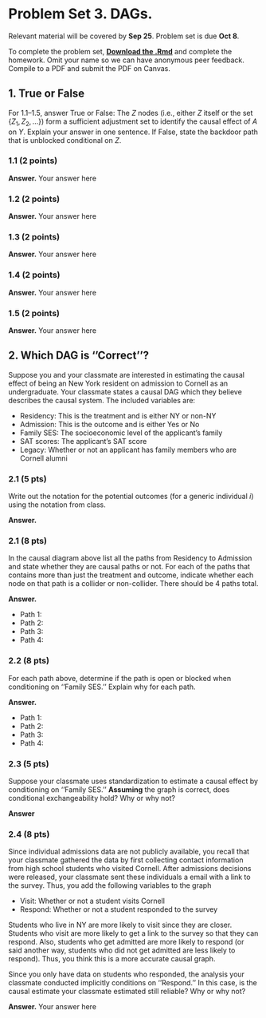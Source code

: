 # Problem Set 3. DAGs. {-}

Relevant material will be covered by **Sep 25**. Problem set is due **Oct 8**.

To complete the problem set, [**Download the .Rmd**](assets/psets/pset3_download_fa25.Rmd) and complete the homework. Omit your name so we can have anonymous peer feedback. Compile to a PDF and submit the PDF on Canvas.



## 1. True or False {-}

For 1.1--1.5, answer True or False: The $Z$ nodes (i.e., either $Z$ itself or the set $\{Z_1, Z_2, \ldots \}$) form a sufficient adjustment set to identify the causal effect of $A$ on $Y$. Explain your answer in one sentence. If False, state the backdoor path that is unblocked conditional on $Z$.


\vspace{2em}

<script type="text/tikz">
\begin{tikzpicture}
    \node[anchor = north west] at (-1.5,2) {1.1.  (4 points)};
    \node (x) at (-1,0) {$Z$};
    \node (a) at (0,0) {$A$};
    \node (y) at (1,0) {$Y$};
    \draw[->, thick] (a) -- (y);
    \draw[->, thick] (x) -- (a);
    \draw[->, thick] (x) to[bend right] (y);
    \node (u1) at (-.5,1) {$U$};
    \draw[->, thick] (u1) -- (x);
    \draw[->, thick] (u1) -- (a);
    \node at (0,-1.2) {};
\end{tikzpicture}
\begin{tikzpicture}
    \node[anchor = north west] at (-1.5,2) {1.2. (4 points)};
    \node (x) at (-1,0) {$Z$};
    \node (a) at (0,0) {$A$};
    \node (y) at (1,0) {$Y$};
    \draw[->, thick] (a) -- (y);
    \draw[->, thick] (x) -- (a);
    \draw[->, thick] (x) to[bend right] (y);
    \node (u1) at (-.5,1) {$U_2$};
    \draw[->, thick] (u1) -- (x);
    \draw[->, thick] (u1) -- (a);
    \node (u2) at (-1,-1) {$U_1$};
    \draw[->, thick] (u2) -- (x);
    \draw[->, thick] (u2) to[bend right] (y);
    \node at (0,-1.2) {};
\end{tikzpicture}
\begin{tikzpicture}
    \node[anchor = north west] at (-1.5,2) {1.3.  (4 points)};
    \node (z1) at (-1,0) {$Z_1$};
    \node (z2) at (0,1) {$Z_2$};
    \node (u) at (1,1) {$U$};
    \node (a) at (0,0) {$A$};
    \node (y) at (1,0) {$Y$};
    \draw[->, thick] (a) -- (y);
    \draw[->, thick] (z1) -- (a);
    \draw[->, thick] (z2) -- (y);
    \draw[->, thick] (z2) -- (a);
    \draw[->, thick] (u) -- (y);
    \draw[->, thick] (u) -- (z2);
    \draw[->, thick] (x) to[bend right] (y);
    \node at (0,-1.2) {};
\end{tikzpicture}
\begin{tikzpicture}
    \node[anchor = north west] at (-1.5,2) {1.4. (4 points)};
    \node (z1) at (-1,0) {$Z_1$};
    \node (z2) at (.5,-1) {$Z_2$};
    \node (a) at (0,0) {$A$};
    \node (y) at (1,0) {$Y$};
    \draw[->, thick] (a) -- (y);
    \draw[->, thick] (z1) -- (a);
    \draw[->, thick] (x) to[bend left] (y);
    \draw[->, thick] (a) -- (z2);
    \draw[->, thick] (y) -- (z2);
    \node at (0,-1.2) {};
\end{tikzpicture}
\begin{tikzpicture}
    \node[anchor = north west] at (-1.5,2) {1.5.  (4 points)};
    \node (x) at (-1,0) {$Z$};
    \node (a) at (0,0) {$A$};
    \node (y) at (1,0) {$Y$};
    \draw[->, thick] (a) -- (y);
    \draw[->, thick] (x) -- (a);
    \draw[->, thick] (x) to[bend right] (y);
    \node (u1) at (.5,1) {$U$};
    \draw[->, thick] (u1) -- (a);
    \draw[->, thick] (u1) -- (y);
    \node at (0,-1.2) {};
\end{tikzpicture}
</script>


### 1.1 (2 points) {-}
**Answer.** Your answer here

### 1.2 (2 points) {-}
**Answer.** Your answer here

### 1.3 (2 points) {-}
**Answer.** Your answer here

### 1.4 (2 points) {-}
**Answer.** Your answer here

### 1.5 (2 points) {-}
**Answer.** Your answer here



## 2. Which DAG is ''Correct''? {-}
Suppose you and your classmate are interested in estimating the causal effect of being an New York resident on admission to Cornell as an undergraduate. Your classmate states a causal DAG which they believe describes the causal system. The included variables are:

* Residency: This is the treatment and is either NY or non-NY
* Admission: This is the outcome and is either Yes or No
* Family SES: The socioeconomic level of the applicant's family
* SAT scores: The applicant's SAT score
* Legacy: Whether or not an applicant has family members who are Cornell alumni


<script type="text/tikz">
\begin{tikzpicture}[
  node distance=15mm and 25mm,
  every node/.style={font=\sffamily, align=center},
  box/.style={draw, rounded corners, minimum width=25mm, minimum height=8mm},
  arr/.style={-{Latex[length=3mm]}, line width=0.8pt}
]


\node[box] (SES) {Family SES};
\node[box, below=20mm of SES] (Legacy) {Legacy};
\node[box, right=10mm of SES] (Residency) {A: Residency};
\node[box, above=of Residency] (SAT) {SAT scores};

\node[box, right=20mm of Residency] (Admission) {Y: Admission};


\draw[arr] (Residency) -- (Admission);
\draw[arr] (SES) -- (Residency);
\draw[arr] (SES) -- (SAT);
\draw[arr, bend right=40] (SES) to (Admission);
\draw[arr] (SAT) -- (Admission);
\draw[arr] (Legacy) -- (Admission);
\draw[arr] (Legacy) -- (SES);

\end{tikzpicture}
</script>


### 2.1 (5 pts) {-}
Write out the notation for the potential outcomes (for a generic individual $i$) using the notation from class.

**Answer.**


### 2.1 (8 pts) {-}
In the causal diagram above list all the paths from Residency to Admission and state whether they are causal paths or not. For each of the paths that contains more than just the treatment and outcome, indicate whether each node on that path is a collider or non-collider. There should be 4 paths total.

**Answer.** 

* Path 1:
* Path 2:
* Path 3:
* Path 4:

### 2.2 (8 pts) {-}
For each path above, determine if the path is open or blocked when conditioning on ''Family SES.'' Explain why for each path. 

**Answer.** 

* Path 1: 
* Path 2:
* Path 3:
* Path 4:

### 2.3 (5 pts) {-}
Suppose your classmate uses standardization to estimate a causal effect by conditioning on ''Family SES.'' **Assuming** the graph is correct, does conditional exchangeability hold? Why or why not?  

**Answer**

### 2.4 (8 pts) {-}
Since individual admissions data are not publicly available, you recall that your classmate gathered the data by first collecting contact information from high school students who visited Cornell. After admissions decisions were released, your classmate sent these individuals a email with a link to the survey. Thus, you add the following variables to the graph

* Visit: Whether or not a student visits Cornell
* Respond: Whether or not a student responded to the survey

Students who live in NY are more likely to visit since they are closer. Students who visit are more likely to get a link to the survey so that they can respond. Also, students who get admitted are more likely to respond (or said another way, students who did not get admitted are less likely to respond). Thus, you think this is a more accurate causal graph. 

<script type="text/tikz">
\begin{tikzpicture}[
  node distance=15mm and 25mm,
  every node/.style={font=\sffamily, align=center},
  box/.style={draw, rounded corners, minimum width=25mm, minimum height=8mm},
  arr/.style={-{Latex[length=3mm]}, line width=0.8pt}
]


\node[box] (SES) {Family SES};
\node[box, below=20mm of SES] (Legacy) {Legacy};
\node[box, above=20mm of SES] (PE) {Parents Edu};
\node[box, right=10mm of SES] (Residency) {A: Residency};
\node[box, above=of Residency] (SAT) {SAT scores};
\node[box, right=10mm of Legacy] (Visit) {Visit};
\node[box, right=20mm of Visit] (Respond) {Respond};


% Right column (outcome)
\node[box, right=20mm of Residency] (Admission) {Y: Admission};

% Edges
\draw[arr] (Residency) -- (Admission);
\draw[arr] (SES) -- (Residency);
\draw[arr] (SES) -- (SAT);
\draw[arr, bend right=40] (SES) to (Admission);
\draw[arr] (PE) -- (SAT);
\draw[arr] (SAT) -- (Admission);
\draw[arr] (Legacy) -- (Admission);
\draw[arr] (Legacy) -- (Admission);
\draw[arr] (Residency) -- (Visit);
\draw[arr] (Visit) -- (Respond);
\draw[arr] (Admission) -- (Respond);


\end{tikzpicture}
</script>

Since you only have data on students who responded, the analysis your classmate conducted implicitly conditions on ''Respond.'' In this case, is the causal estimate your classmate estimated still reliable? Why or why not?

**Answer.** Your answer here

